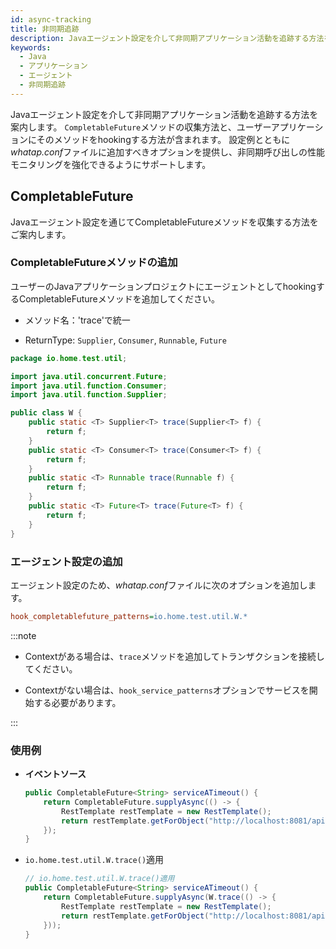 ```yaml
---
id: async-tracking
title: 非同期追跡
description: Javaエージェント設定を介して非同期アプリケーション活動を追跡する方法を案内します。 CompletableFutureメソッドの収集方法と、ユーザーアプリケーションにそのメソッドをhookingする方法が含まれます。 設定例とともにwhatap.confファイルに追加すべきオプションを提供し、非同期呼び出しの性能モニタリングを強化できるようにサポートします。
keywords:
  - Java
  - アプリケーション
  - エージェント
  - 非同期追跡
---
```


Javaエージェント設定を介して非同期アプリケーション活動を追跡する方法を案内します。 `CompletableFuture`メソッドの収集方法と、ユーザーアプリケーションにそのメソッドをhookingする方法が含まれます。 設定例とともに*whatap.conf*ファイルに追加すべきオプションを提供し、非同期呼び出しの性能モニタリングを強化できるようにサポートします。

## CompletableFuture

Javaエージェント設定を通じてCompletableFutureメソッドを収集する方法をご案内します。 

### CompletableFutureメソッドの追加

ユーザーのJavaアプリケーションプロジェクトにエージェントとしてhookingするCompletableFutureメソッドを追加してください。

- メソッド名：'trace'で統一

- ReturnType: `Supplier`, `Consumer`, `Runnable`, `Future`

```java
package io.home.test.util;

import java.util.concurrent.Future;
import java.util.function.Consumer;
import java.util.function.Supplier;

public class W {
    public static <T> Supplier<T> trace(Supplier<T> f) {
        return f;
    }
    public static <T> Consumer<T> trace(Consumer<T> f) {
        return f;
    }
    public static <T> Runnable trace(Runnable f) {
        return f;
    }
    public static <T> Future<T> trace(Future<T> f) {
        return f;
    }
}
```

### エージェント設定の追加

エージェント設定のため、*whatap.conf*ファイルに次のオプションを追加します。

```ini title='whatap.conf'
hook_completablefuture_patterns=io.home.test.util.W.*
```

:::note

- Contextがある場合は、`trace`メソッドを追加してトランザクションを接続してください。

- Contextがない場合は、`hook_service_patterns`オプションでサービスを開始する必要があります。

:::

### 使用例

- **イベントソース**

  ```java showLineNumbers
  public CompletableFuture<String> serviceATimeout() {
      return CompletableFuture.supplyAsync(() -> {
          RestTemplate restTemplate = new RestTemplate();
          return restTemplate.getForObject("http://localhost:8081/api/serviceB/timeout", String.class);
      });
  }
  ```

- `io.home.test.util.W.trace()`適用

  ```java showLineNumbers {3}
  // io.home.test.util.W.trace()適用
  public CompletableFuture<String> serviceATimeout() {
      return CompletableFuture.supplyAsync(W.trace(() -> {
          RestTemplate restTemplate = new RestTemplate();
          return restTemplate.getForObject("http://localhost:8081/api/serviceB/timeout", String.class);
      }));
  }
  ```
